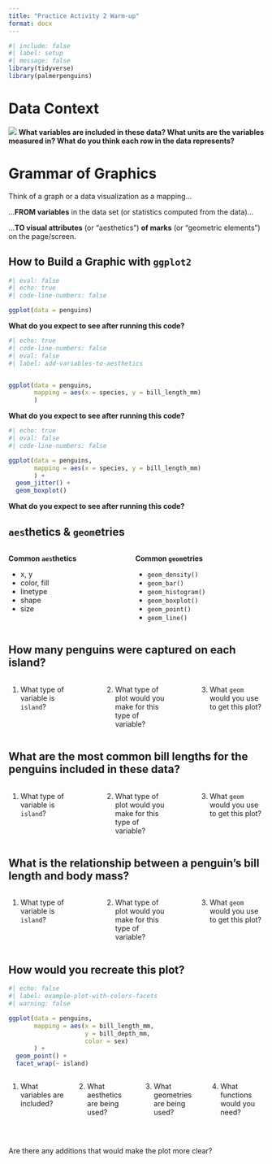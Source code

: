```yaml
---
title: "Practice Activity 2 Warm-up"
format: docx
---
```


```r
#| include: false
#| label: setup
#| message: false
library(tidyverse)
library(palmerpenguins)
```

# Data Context

![](images/penguins-docs.png){fig-alt="A screenshot of the R documentation page for the penguins dataset. The documentation page describes the context of the data (body measurements of penguins from the Palmer Archipeligo of Antarctica), the variables included in the data (species, island, bill_length_mm, etc.), and the units for each variable."} **What variables are included in these data? What units are the variables measured in? What do you think each row in the data represents?**

\pagebreak

# Grammar of Graphics

Think of a graph or a data visualization as a mapping...

...**FROM variables** in the data set (or statistics computed from the data)...

...**TO visual attributes** (or "aesthetics") **of marks** (or "geometric elements") on the page/screen.

## How to Build a Graphic with `ggplot2`

```r
#| eval: false
#| echo: true
#| code-line-numbers: false

ggplot(data = penguins)
```

**What do you expect to see after running this code?**

\vspace{2cm}

```r
#| echo: true
#| code-line-numbers: false
#| eval: false
#| label: add-variables-to-aesthetics


ggplot(data = penguins, 
       mapping = aes(x = species, y = bill_length_mm)
       )
```

**What do you expect to see after running this code?**

\vspace{2cm}

::: midi
```r
#| echo: true
#| eval: false
#| code-line-numbers: false

ggplot(data = penguins, 
       mapping = aes(x = species, y = bill_length_mm)
       ) +
  geom_jitter() +
  geom_boxplot()
```
:::

**What do you expect to see after running this code?**

\vspace{2cm}

## `aes`thetics & `geom`etries

:::::: columns
::: {.column width="40%"}
**Common `aes`thetics**

-   x, y
-   color, fill
-   linetype
-   shape
-   size
:::

::: {.column width="5%"}
:::

::: {.column width="55%"}
**Common `geom`etries**

-   `geom_density()`
-   `geom_bar()`
-   `geom_histogram()`
-   `geom_boxplot()`
-   `geom_point()`
-   `geom_line()`
:::
::::::

## How many penguins were captured on each island?

:::::::: columns
::: {.column width="30%"}
1.  What type of variable is `island`?
:::

::: {.column width="3%"}
:::

::: {.column width="30%"}
2.  What type of plot would you make for this type of variable?
:::

::: {.column width="3%"}
:::

::: {.column width="30%"}
3.  What `geom` would you use to get this plot?
:::
::::::::

## What are the most common bill lengths for the penguins included in these data?

:::::::: columns
::: {.column width="30%"}
1.  What type of variable is `island`?
:::

::: {.column width="3%"}
:::

::: {.column width="30%"}
2.  What type of plot would you make for this type of variable?
:::

::: {.column width="3%"}
:::

::: {.column width="30%"}
3.  What `geom` would you use to get this plot?
:::
::::::::

## What is the relationship between a penguin's bill length and body mass?

:::::::: columns
::: {.column width="30%"}
1.  What type of variable is `island`?
:::

::: {.column width="3%"}
:::

::: {.column width="30%"}
2.  What type of plot would you make for this type of variable?
:::

::: {.column width="3%"}
:::

::: {.column width="30%"}
3.  What `geom` would you use to get this plot?
:::
::::::::

## How would you recreate this plot?

```r
#| echo: false
#| label: example-plot-with-colors-facets
#| warning: false

ggplot(data = penguins, 
       mapping = aes(x = bill_length_mm, 
                     y = bill_depth_mm, 
                     color = sex)
       ) + 
  geom_point() +
  facet_wrap(~ island)
```

::::::: columns
::: {.column width="25%"}
1.  What variables are included?
:::

::: {.column width="25%"}
2.  What aesthetics are being used?
:::

::: {.column width="25%"}
3.  What geometries are being used?
:::

::: {.column width="25%"}
4.  What functions would you need?
:::
:::::::

</br>

Are there any additions that would make the plot more clear?
